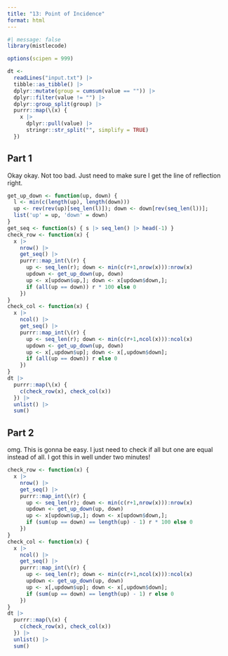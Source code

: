 ```yaml
---
title: "13: Point of Incidence"
format: html
---
```


```r
#| message: false
library(mistlecode)

options(scipen = 999)
```

```r
dt <-
  readLines("input.txt") |>
  tibble::as_tibble() |>
  dplyr::mutate(group = cumsum(value == "")) |>
  dplyr::filter(value != "") |>
  dplyr::group_split(group) |>
  purrr::map(\(x) {
    x |>
      dplyr::pull(value) |>
      stringr::str_split("", simplify = TRUE)
  })
```

## Part 1

Okay okay. Not too bad. Just need to make sure I get the line of reflection right.

```r
get_up_down <- function(up, down) {
  l <- min(c(length(up), length(down)))
  up <- rev(rev(up)[seq_len(l)]); down <- down[rev(seq_len(l))];
  list('up' = up, 'down' = down)
}
get_seq <- function(s) { s |> seq_len() |> head(-1) }
check_row <- function(x) {
  x |>
    nrow() |>
    get_seq() |>
    purrr::map_int(\(r) {
      up <- seq_len(r); down <- min(c(r+1,nrow(x))):nrow(x)
      updown <- get_up_down(up, down)
      up <- x[updown$up,]; down <- x[updown$down,];
      if (all(up == down)) r * 100 else 0
    })
}
check_col <- function(x) {
  x |>
    ncol() |>
    get_seq() |>
    purrr::map_int(\(r) {
      up <- seq_len(r); down <- min(c(r+1,ncol(x))):ncol(x)
      updown <- get_up_down(up, down)
      up <- x[,updown$up]; down <- x[,updown$down];
      if (all(up == down)) r else 0
    })
}
dt |>
  purrr::map(\(x) {
    c(check_row(x), check_col(x))
  }) |>
  unlist() |>
  sum()
```

## Part 2

omg. This is gonna be easy. I just need to check if all but one are equal instead of all. I got this in well under two minutes!

```r
check_row <- function(x) {
  x |>
    nrow() |>
    get_seq() |>
    purrr::map_int(\(r) {
      up <- seq_len(r); down <- min(c(r+1,nrow(x))):nrow(x)
      updown <- get_up_down(up, down)
      up <- x[updown$up,]; down <- x[updown$down,];
      if (sum(up == down) == length(up) - 1) r * 100 else 0
    })
}
check_col <- function(x) {
  x |>
    ncol() |>
    get_seq() |>
    purrr::map_int(\(r) {
      up <- seq_len(r); down <- min(c(r+1,ncol(x))):ncol(x)
      updown <- get_up_down(up, down)
      up <- x[,updown$up]; down <- x[,updown$down];
      if (sum(up == down) == length(up) - 1) r else 0
    })
}
dt |>
  purrr::map(\(x) {
    c(check_row(x), check_col(x))
  }) |>
  unlist() |>
  sum()
```

